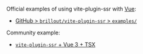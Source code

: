 Official examples of using vite-plugin-ssr with [Vue](https://vuejs.org/):
 - [GitHub > `brillout/vite-plugin-ssr` > `examples/`](https://github.com/brillout/vite-plugin-ssr/tree/main/examples)

Community example:
 - [`vite-plugin-ssr` + Vue 3 + TSX](https://github.com/justwiner/vue3-tsx)
